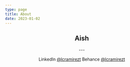 ```yaml
---
type: page
title: About
date: 2023-01-02
---
```


<center>
<h2>Aish</h2>
---

LinkedIn [@lcramirezt](https://www.linkedin.com/in/lcramirezt/)
Behance [@lcramirezt](https://behance.net/lcramirezt)
</center>
